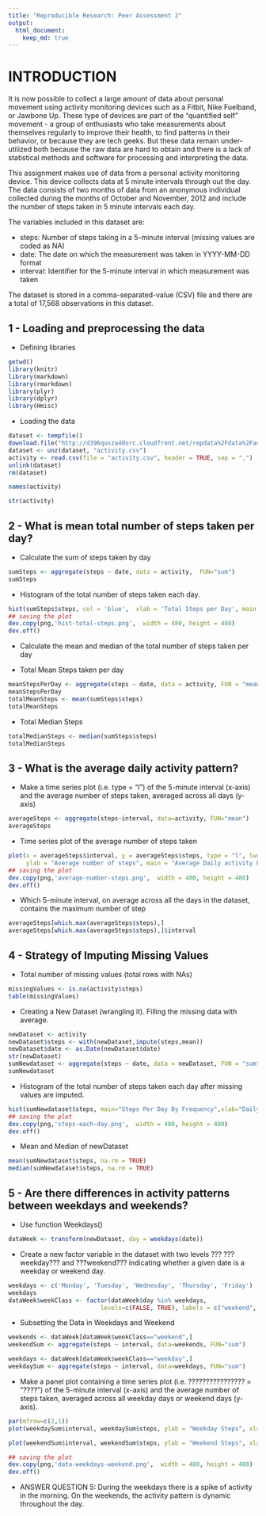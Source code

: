 ```yaml
---
title: "Reproducible Research: Peer Assessment 2"
output: 
  html_document:
    keep_md: true
---
```

# INTRODUCTION
It is now possible to collect a large amount of data about personal movement using activity monitoring devices such as a Fitbit, Nike Fuelband, or Jawbone Up. 
These type of devices are part of the "quantified self" movement - a group of enthusiasts who take measurements about themselves regularly to improve their health, to find patterns in their behavior, or because they are tech geeks. 
But these data remain under-utilized both because the raw data are hard to obtain and there is a lack of statistical methods and software for processing and interpreting the data.

This assignment makes use of data from a personal activity monitoring device. This device collects data at 5 minute intervals through out the day. The data consists of two months of data from an anonymous individual collected during the months of October and November, 2012 and include the number of steps taken in 5 minute intervals each day.

The variables included in this dataset are:

- steps: Number of steps taking in a 5-minute interval (missing values are coded as NA)
- date: The date on which the measurement was taken in YYYY-MM-DD format
- interval: Identifier for the 5-minute interval in which measurement was taken

The dataset is stored in a comma-separated-value (CSV) file and there are a total of 17,568 observations in this dataset.

## 1 - Loading and preprocessing the data

* Defining libraries

```r
getwd()
library(knitr)
library(markdown)
library(rmarkdown)
library(plyr)
library(dplyr)
library(Hmisc)
```

* Loading the data

```r
dataset <- tempfile()
download.file("http://d396qusza40orc.cloudfront.net/repdata%2Fdata%2Factivity.zip", dataset)
dataset <- unz(dataset, "activity.csv")
activity <- read.csv(file = "activity.csv", header = TRUE, sep = ",")
unlink(dataset)
rm(dataset)
```

```r
names(activity)
```

```r
str(activity)
```


## 2 - What is mean total number of steps taken per day?

* Calculate the sum of steps taken by day

```r
sumSteps <- aggregate(steps ~ date, data = activity,  FUN="sum")
sumSteps
```

* Histogram of the total number of steps taken each day.

```r
hist(sumSteps$steps, col = 'blue',  xlab = 'Total Steps per Day', main = "Histogram of Activities")
## saving the plot
dev.copy(png,'hist-total-steps.png',  width = 480, height = 480)
dev.off()
```

* Calculate the mean and median of the total number of steps taken per day 

* Total Mean Steps taken per day
```r
meanStepsPerDay <- aggregate(steps ~ date, data = activity, FUN = "mean")
meanStepsPerDay
totalMeanSteps <- mean(sumSteps$steps)
totalMeanSteps
```

* Total Median Steps 
```r
totalMedianSteps <- median(sumSteps$steps)
totalMedianSteps
```


## 3 - What is the average daily activity pattern?

* Make a time series plot (i.e. type = "l") of the 5-minute interval (x-axis) and the average number of steps taken, averaged across all days (y-axis)

```r
averageSteps <- aggregate(steps~interval, data=activity, FUN="mean")
averageSteps
```

* Time series plot of the average number of steps taken

```r
plot(x = averageSteps$interval, y = averageSteps$steps, type = "l", lwd=2, xlab = "Intervals",
     ylab = "Average number of steps", main = "Average Daily activity Pattern")
## saving the plot
dev.copy(png,'average-number-steps.png',  width = 480, height = 480)
dev.off()
```


* Which 5-minute interval, on average across all the days in the dataset, contains the maximum number of step

```r
averageSteps[which.max(averageSteps$steps),]
averageSteps[which.max(averageSteps$steps),]$interval

```


## 4 - Strategy of Imputing Missing Values

* Total number of missing values (total rows with NAs) 

```r
missingValues <- is.na(activity$steps)
table(missingValues)
```

* Creating a New Dataset (wrangling it). Filling the missing data with average.

```r
newDataset <- activity
newDataset$steps <- with(newDataset,impute(steps,mean))
newDataset$date <- as.Date(newDataset$date)
str(newDataset)
sumNewdataset <- aggregate(steps ~ date, data = newDataset, FUN = "sum", na.rm = TRUE)
sumNewdataset
```

* Histogram of the total number of steps taken each day after missing values are imputed.

```r
hist(sumNewdataset$steps, main="Steps Per Day By Frequency",xlab="Daily Steps")
## saving the plot
dev.copy(png,'steps-each-day.png',  width = 480, height = 480)
dev.off()
```

* Mean and Median of newDataset

```r
mean(sumNewdataset$steps, na.rm = TRUE)
median(sumNewdataset$steps, na.rm = TRUE)
```


## 5 - Are there differences in activity patterns between weekdays and weekends?
* Use function Weekdays()

```r
dataWeek <- transform(newDataset, day = weekdays(date))
```


* Create a new factor variable in the dataset with two levels ??? ???weekday??? and ???weekend??? indicating whether a given date is a weekday or weekend day.

```r
weekdays <- c('Monday', 'Tuesday', 'Wednesday', 'Thursday', 'Friday')
weekdays
dataWeek$weekClass <- factor(dataWeek$day %in% weekdays, 
                          levels=c(FALSE, TRUE), labels = c("weekend", "weekday"))
```

* Subsetting the Data in Weekdays and Weekend
```r
weekends <- dataWeek[dataWeek$weekClass=="weekend",]
weekendSum <- aggregate(steps ~ interval, data=weekends, FUN="sum")

weekdays <- dataWeek[dataWeek$weekClass=="weekday",]
weekdaySum <- aggregate(steps ~ interval, data=weekdays, FUN="sum")

```

* Make a panel plot containing a time series plot (i.e. ???????????????? = "????") of the 5-minute interval (x-axis) and the average number of steps taken, averaged across all weekday days or weekend days (y-axis).

```r
par(mfrow=c(2,1))
plot(weekdaySum$interval, weekdaySum$steps, ylab = "Weekday Steps", xlab = "Weekdays Interval ", type="l", main="Weekday Activity")

plot(weekendSum$interval, weekendSum$steps, ylab = "Weekend Steps", xlab = "Weekends Interval", type="l", main="Weekend Activity")

## saving the plot
dev.copy(png,'data-weekdays-weekend.png',  width = 480, height = 480)
dev.off()
```

* ANSWER QUESTION 5: During the weekdays there is a spike of activity in the morning. On the weekends, the activity pattern is dynamic throughout the day.



